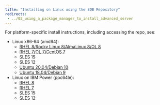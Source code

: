 ```yaml
---
title: "Installing on Linux using the EDB Repository"
redirects:
 - ../03_using_a_package_manager_to_install_advanced_server
---
```



For platform-specific install instructions, including accessing the repo, see:

- Linux x86-64 (amd64):        
    - [RHEL 8/Rocky Linux 8/AlmaLinux 8/OL 8](edb-postgres-advanced-server_14_centos-8_x86_64)
    - [RHEL 7/OL 7/CentOS 7](edb-postgres-advanced-server_14_rhel-7_x86_64)
    - SLES 15
    - SLES 12
    - [Ubuntu 20.04/Debian 10](edb-postgres-advanced-server_14_ubuntu-20.04_x86_64)
    - [Ubuntu 18.04/Debian 9](edb-postgres-advanced-server_14_ubuntu-20.04_x86_64)
- Linux on IBM Power (ppc64le):        
    - [RHEL 8](/epas/14/epas_inst_linux/01_epas_using_edb_repository/edb-postgres-advanced-server_14_rhel-8-or-centos-8-or-ol-8_x86_64)
    - [RHEL 7](edb-postgres-advanced-server_14_centos-7_ppc64le)
    - SLES 15
    - SLES 12







